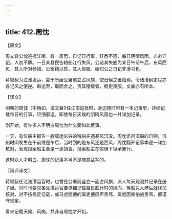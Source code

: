 ```yaml
---
---
---
```

title: 412.周忱
---



【原文】

周文襄公忱巡抚江南，有一册历，自记日行事，纤悉不遗，每日阴晴风雨，亦必详记。人初不解。一日某县民告粮船江行失风，公诘其失船为某日午前午后，东风西风，其人所对参错。公案籍以质，其人惊服。始知公之日记非漫书也。

蒋颖叔为江淮发运，尝于所居公署前立占风旗，使日候之置籍焉。令诸漕纲吏程亦各记风之便逆。每运至，取而合之，责其稽缓者，纲吏畏服。文襄亦有所本。

【译文】

明朝的周忱（字恂如，谥文襄0任江南巡抚时，身边随时带有一本记事册，详细记载每日的行事，钜细靡遗。即使每日天候的阴晴风雨也一并详加记录。

刚开始，有许多人不明白周忱为什么要如此费事。

一天，有位船主报告一艘载运米谷的粮船突遇暴风沉没。周忱讯问沉船的日期，沉船时间发生在午前或是午后，当时刮的是东风还是西风，周忱翻开记事本逐一详加核对，发现报案船主全是一派胡言，报案船主在惊惧下坦承罪行。

这时众人才明白，周忱的记事本可不是随意乱写的。

〖冯评译文〗

蒋颍叔任江淮漕运官时，也曾在公署前竖立一面占风旗，派人每天观测并记录在册子里。同时也要求各处漕运官要详细记载每日船行时的风向，等船只入港后就详加核对，对不按规定记载，或马虎随便的属吏便厉声责骂，属吏因害怕被责骂，都谨守规定。

看来记载天候、风向，并非自周忱才开始。